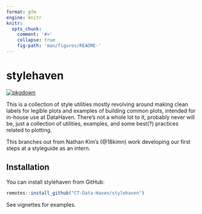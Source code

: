 ```yaml
---
format: gfm
engine: knitr
knitr:
  opts_chunk:
    comment: '#>'
    collapse: true
    fig-path: 'man/figures/README-'
---
```


<!-- README.md is generated from README.Rmd. Please edit that file -->

# stylehaven

<!-- badges: start -->
[![pkgdown](https://github.com/CT-Data-Haven/stylehaven/workflows/pkgdown/badge.svg)](https://github.com/CT-Data-Haven/stylehaven/actions)
<!-- badges: end -->

This is a collection of style utilities mostly revolving around making clean labels for legible plots and examples of building common plots, intended for in-house use at DataHaven. There's not a whole lot to it, probably never will be, just a collection of utilities, examples, and some best(?) practices related to plotting.

This branches out from Nathan Kim's (@18kimn) work developing our first steps at a styleguide as an intern.

## Installation

You can install stylehaven from GitHub:

``` r
remotes::install_github("CT-Data-Haven/stylehaven")
```

See vignettes for examples.
